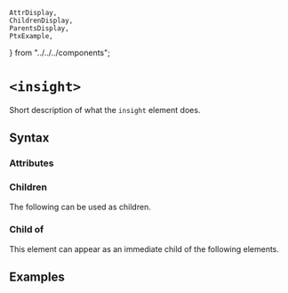     AttrDisplay,
    ChildrenDisplay,
    ParentsDisplay,
    PtxExample,
} from "../../../components";

# `<insight>`

Short description of what the `insight` element does.

## Syntax

### Attributes

<AttrDisplay name="insight" />

### Children

The following can be used as children.

<ChildrenDisplay name="insight" />

### Child of

This element can appear as an immediate child of the following elements.

<ParentsDisplay name="insight" />

## Examples

    